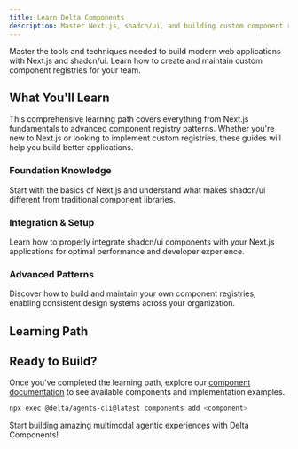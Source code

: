 ```yaml
---
title: Learn Delta Components
description: Master Next.js, shadcn/ui, and building custom component registries
---
```


Master the tools and techniques needed to build modern web applications with Next.js and shadcn/ui. Learn how to create and maintain custom component registries for your team.

## What You'll Learn

This comprehensive learning path covers everything from Next.js fundamentals to advanced component registry patterns. Whether you're new to Next.js or looking to implement custom registries, these guides will help you build better applications.

### Foundation Knowledge

Start with the basics of Next.js and understand what makes shadcn/ui different from traditional component libraries.

### Integration & Setup

Learn how to properly integrate shadcn/ui components with your Next.js applications for optimal performance and developer experience.

### Advanced Patterns

Discover how to build and maintain your own component registries, enabling consistent design systems across your organization.

## Learning Path

<LearningNavGrid />

## Ready to Build?

Once you've completed the learning path, explore our [component documentation](/docs) to see available components and implementation examples.

```bash
npx exec @delta/agents-cli@latest components add <component>
```

Start building amazing multimodal agentic experiences with Delta Components!